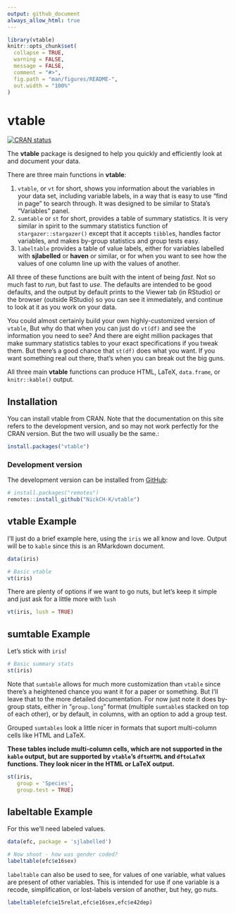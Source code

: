 ```yaml
---
output: github_document
always_allow_html: true
---
```


<!-- README.md is generated from README.Rmd. Please edit that file -->

```r
library(vtable)
knitr::opts_chunk$set(
  collapse = TRUE,
  warning = FALSE,
  message = FALSE,
  comment = "#>",
  fig.path = "man/figures/README-",
  out.width = "100%"
)
```
# vtable

<!-- badges: start -->
[![CRAN status](https://www.r-pkg.org/badges/version/vtable)](https://CRAN.R-project.org/package=vtable)
<!-- badges: end -->

The **vtable** package is designed to help you quickly and efficiently look at and document your data.

There are three main functions in **vtable**:

1. `vtable`, or `vt` for short, shows you information about the variables in your data set, including variable labels, in a way that is easy to use "find in page" to search through. It was designed to be similar to Stata's "Variables" panel.
2. `sumtable` or `st` for short, provides a table of summary statistics. It is very similar in spirit to the summary statistics function of `stargazer::stargazer()` except that it accepts `tibble`s, handles factor variables, and makes by-group statistics and group tests easy.
3. `labeltable` provides a table of value labels, either for variables labelled with **sjlabelled** or **haven** or similar, or for when you want to see how the values of one column line up with the values of another.

All three of these functions are built with the intent of being *fast*. Not so much fast to *run*, but fast to *use*. The defaults are intended to be good defaults, and the output by default prints to the Viewer tab (in RStudio) or the browser (outside RStudio) so you can see it immediately, and continue to look at it as you work on your data. 

You could almost certainly build your own highly-customized version of `vtable`, But why do that when you can just do `vt(df)` and see the information you need to see? And there are eight million packages that make summary statistics tables to your exact specifications if you tweak them. But there's a good chance that `st(df)` does what you want. If you want something real out there, that's when you can break out the big guns.

All three main **vtable** functions can produce HTML, LaTeX, `data.frame`, or `knitr::kable()` output.

## Installation

You can install vtable from CRAN. Note that the documentation on this site refers to the development version, and so may not work perfectly for the CRAN version. But the two will usually be the same.: 

```r
install.packages("vtable")
```

### Development version 

The development version can be installed from [GitHub](https://github.com/):

``` r
# install.packages("remotes")
remotes::install_github("NickCH-K/vtable")
```
## vtable Example

I'll just do a brief example here, using the `iris` we all know and love. Output will be to `kable` since this is an RMarkdown document.

```r
data(iris)

# Basic vtable
vt(iris)
```

There are plenty of options if we want to go nuts, but let's keep it simple and just ask for a little more with `lush`

```r
vt(iris, lush = TRUE)
```

## sumtable Example

Let's stick with `iris`!

```r
# Basic summary stats
st(iris)
```

Note that `sumtable` allows for much more customization than `vtable` since there's a heightened chance you want it for a paper or something. But I'll leave that to the more detailed documentation. For now just note it does by-group stats, either in "`group.long`" format (multiple `sumtable`s stacked on top of each other), or by default, in columns, with an option to add a group test.

Grouped `sumtables` look a little nicer in formats that suport multi-column cells like HTML and LaTeX. 

**These tables include multi-column cells, which are not supported in the `kable` output, but are supported by `vtable`'s `dftoHTML` and `dftoLaTeX` functions. They look nicer in the HTML or LaTeX output.**

```r
st(iris, 
   group = 'Species', 
   group.test = TRUE)
```

## labeltable Example

For this we'll need labeled values. 

```r
data(efc, package = 'sjlabelled')

# Now shoot - how was gender coded?
labeltable(efc$e16sex)
```

`labeltable` can also be used to see, for values of one variable, what values are present of other variables. This is intended for use if one variable is a recode, simplification, or lost-labels version of another, but hey, go nuts.

```r
labeltable(efc$e15relat,efc$e16sex,efc$e42dep)
```
